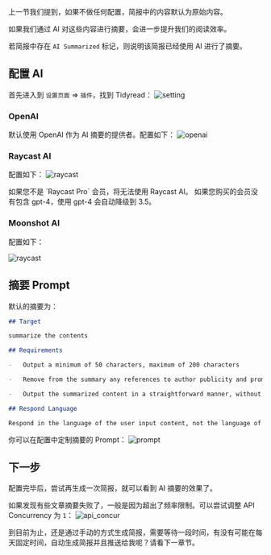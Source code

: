 
上一节我们提到，如果不做任何配置，简报中的内容默认为原始内容。

如果我们通过 AI 对这些内容进行摘要，会进一步提升我们的阅读效率。

若简报中存在 `AI Summarized` 标记，则说明该简报已经使用 AI 进行了摘要。

## 配置 AI

首先进入到 `设置页面` => `插件`，找到 Tidyread：
![setting](https://tidyread.s3.us-west-2.amazonaws.com/setting.png)

### OpenAI

默认使用 OpenAI 作为 AI 摘要的提供者。配置如下：
![openai](https://tidyread.s3.us-west-2.amazonaws.com/openai_config.png)

### Raycast AI

配置如下：
![raycast](https://tidyread.s3.us-west-2.amazonaws.com/raycast_config.png)

<Callout type="warning">
    如果您不是 `Raycast Pro` 会员，将无法使用 Raycast AI。
</Callout>
<Callout type="info">
    如果您购买的会员没有包含 gpt-4，使用 gpt-4 会自动降级到 3.5。
</Callout>

### Moonshot AI

配置如下：

![raycast](https://tidyread.s3.us-west-2.amazonaws.com/moonshot_config.png)

## 摘要 Prompt

默认的摘要为：

```md copy
## Target

summarize the contents

## Requirements

-   Output a minimum of 50 characters, maximum of 200 characters

-   Remove from the summary any references to author publicity and promotion.

-   Output the summarized content in a straightforward manner, without restating the requirements.

## Respond Language

Respond in the language of the user input content, not the language of the prompt itself.
```

你可以在配置中定制摘要的 Prompt：
![prompt](https://tidyread.s3.us-west-2.amazonaws.com/prompt_setting.png)

## 下一步
配置完毕后，尝试再生成一次简报，就可以看到 AI 摘要的效果了。

如果发现有些文章摘要失败了，一般是因为超出了频率限制。可以尝试调整 API Concurrency 为 `1`：
![api_concur](https://tidyread.s3.us-west-2.amazonaws.com/api_concur.png)

到目前为止，还是通过手动的方式生成简报，需要等待一段时间，有没有可能在每天固定时间，自动生成简报并且推送给我呢？请看下一章节。
